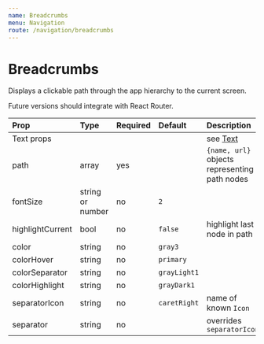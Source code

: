 ```yaml
---
name: Breadcrumbs
menu: Navigation
route: /navigation/breadcrumbs
---
```



# Breadcrumbs

Displays a clickable path through the app hierarchy to the current screen.

Future versions should integrate with React Router.

<Playground>
  <Breadcrumbs
    highlightCurrent
    path={[
      {
        name: "Home",
        url: "/"
      },
      {
        name: "Places",
        url: "/places/"
      },
      {
        name: "Nearby",
        url: "/places/nearby/"
      }
    ]}/>
</Playground>


| Prop | Type | Required | Default | Description |
|:-----|:-----|:---------|:--------|:------------|
| Text props | | | | see [Text](/components/text) |
| path | array | yes | | `{name, url}` objects representing path nodes |
| fontSize | string or number | no | `2` | |
| highlightCurrent | bool | no | `false` | highlight last node in path |
| color | string | no | `gray3` | |
| colorHover | string | no | `primary` | |
| colorSeparator | string | no | `grayLight1` | |
| colorHighlight | string | no | `grayDark1` | |
| separatorIcon | string | no | `caretRight` | name of known `Icon` |
| separator | string | no | | overrides `separatorIcon` |
